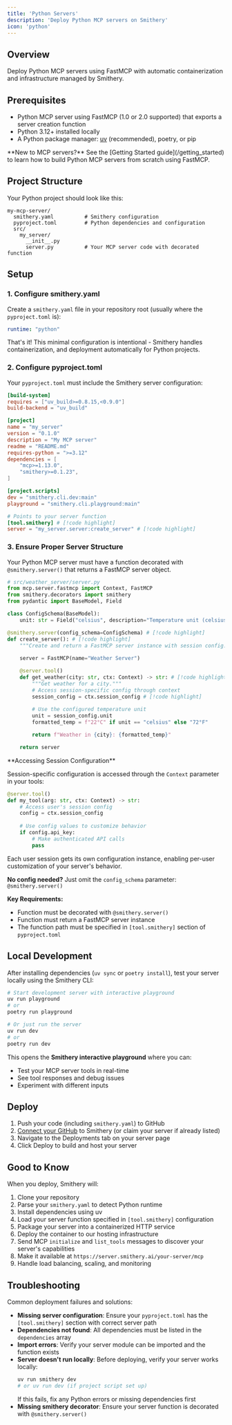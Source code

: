 ```yaml
---
title: 'Python Servers'
description: 'Deploy Python MCP servers on Smithery'
icon: 'python'
---
```


## Overview

Deploy Python MCP servers using FastMCP with automatic containerization and infrastructure managed by Smithery.

## Prerequisites

- Python MCP server using FastMCP (1.0 or 2.0 supported) that exports a server creation function
- Python 3.12+ installed locally
- A Python package manager: [uv](https://docs.astral.sh/uv/) (recommended), poetry, or pip

<Note>
**New to MCP servers?** See the [Getting Started guide](/getting_started) to learn how to build Python MCP servers from scratch using FastMCP.
</Note>

## Project Structure

Your Python project should look like this:

```
my-mcp-server/
  smithery.yaml          # Smithery configuration
  pyproject.toml         # Python dependencies and configuration
  src/
    my_server/
      __init__.py
      server.py          # Your MCP server code with decorated function
```

## Setup

### 1. Configure smithery.yaml

Create a `smithery.yaml` file in your repository root (usually where the `pyproject.toml` is):

```yaml
runtime: "python"
```

That's it! This minimal configuration is intentional - Smithery handles containerization, and deployment automatically for Python projects.

### 2. Configure pyproject.toml

Your `pyproject.toml` must include the Smithery server configuration:

```toml
[build-system]
requires = ["uv_build>=0.8.15,<0.9.0"]
build-backend = "uv_build"

[project]
name = "my_server"
version = "0.1.0"
description = "My MCP server"
readme = "README.md"
requires-python = ">=3.12"
dependencies = [
    "mcp>=1.13.0",
    "smithery>=0.1.23",
]

[project.scripts]
dev = "smithery.cli.dev:main"
playground = "smithery.cli.playground:main"

# Points to your server function
[tool.smithery] # [!code highlight]
server = "my_server.server:create_server" # [!code highlight]
```

### 3. Ensure Proper Server Structure

Your Python MCP server must have a function decorated with `@smithery.server()` that returns a FastMCP server object.

```python
# src/weather_server/server.py
from mcp.server.fastmcp import Context, FastMCP
from smithery.decorators import smithery
from pydantic import BaseModel, Field

class ConfigSchema(BaseModel):
    unit: str = Field("celsius", description="Temperature unit (celsius or fahrenheit)")

@smithery.server(config_schema=ConfigSchema) # [!code highlight]
def create_server(): # [!code highlight]
    """Create and return a FastMCP server instance with session config."""
    
    server = FastMCP(name="Weather Server")

    @server.tool()
    def get_weather(city: str, ctx: Context) -> str: # [!code highlight]
        """Get weather for a city."""
        # Access session-specific config through context
        session_config = ctx.session_config # [!code highlight]
        
        # Use the configured temperature unit
        unit = session_config.unit
        formatted_temp = f"22°C" if unit == "celsius" else "72°F"

        return f"Weather in {city}: {formatted_temp}"

    return server
```

<Tip>
**Accessing Session Configuration**

Session-specific configuration is accessed through the `Context` parameter in your tools:

```python
@server.tool()
def my_tool(arg: str, ctx: Context) -> str:
    # Access user's session config
    config = ctx.session_config
    
    # Use config values to customize behavior
    if config.api_key:
        # Make authenticated API calls
        pass
```

Each user session gets its own configuration instance, enabling per-user customization of your server's behavior.

**No config needed?** Just omit the `config_schema` parameter: `@smithery.server()`
</Tip>

**Key Requirements:**
- Function must be decorated with `@smithery.server()`
- Function must return a FastMCP server instance
- The function path must be specified in `[tool.smithery]` section of `pyproject.toml`

## Local Development

After installing dependencies (`uv sync` or `poetry install`), test your server locally using the Smithery CLI:

```bash
# Start development server with interactive playground
uv run playground
# or
poetry run playground

# Or just run the server
uv run dev
# or  
poetry run dev
```

This opens the **Smithery interactive playground** where you can:
- Test your MCP server tools in real-time
- See tool responses and debug issues
- Experiment with different inputs

## Deploy

1. Push your code (including `smithery.yaml`) to GitHub
2. [Connect your GitHub](https://smithery.ai/new) to Smithery (or claim your server if already listed)
3. Navigate to the Deployments tab on your server page
4. Click Deploy to build and host your server

## Good to Know

<Accordion title="What happens under the hood?">
When you deploy, Smithery will:

1. Clone your repository
2. Parse your `smithery.yaml` to detect Python runtime
3. Install dependencies using uv
4. Load your server function specified in `[tool.smithery]` configuration
5. Package your server into a containerized HTTP service
6. Deploy the container to our hosting infrastructure
7. Send MCP `initialize` and `list_tools` messages to discover your server's capabilities
8. Make it available at `https://server.smithery.ai/your-server/mcp`
9. Handle load balancing, scaling, and monitoring
</Accordion>


## Troubleshooting

<Accordion title="Why does my deployment fail?">
Common deployment failures and solutions:

- **Missing server configuration**: Ensure your `pyproject.toml` has the `[tool.smithery]` section with correct server path
- **Dependencies not found**: All dependencies must be listed in the `dependencies` array
- **Import errors**: Verify your server module can be imported and the function exists
- **Server doesn't run locally**: Before deploying, verify your server works locally:
  ```bash
  uv run smithery dev
  # or uv run dev (if project script set up)
  ```
  If this fails, fix any Python errors or missing dependencies first
- **Missing smithery decorator**: Ensure your server function is decorated with `@smithery.server()`
</Accordion>
